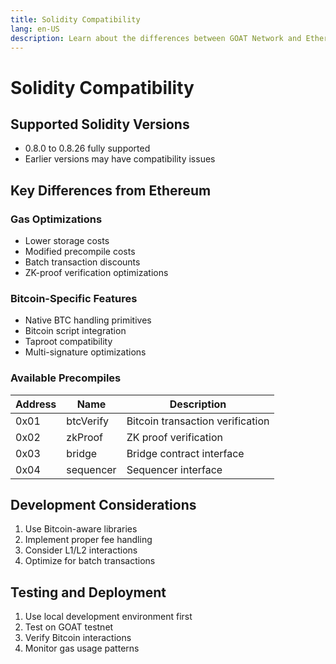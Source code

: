```yaml
---
title: Solidity Compatibility
lang: en-US
description: Learn about the differences between GOAT Network and Ethereum when building Solidity contracts.
---
```


# Solidity Compatibility

## Supported Solidity Versions
- 0.8.0 to 0.8.26 fully supported
- Earlier versions may have compatibility issues

## Key Differences from Ethereum

### Gas Optimizations
- Lower storage costs
- Modified precompile costs
- Batch transaction discounts
- ZK-proof verification optimizations

### Bitcoin-Specific Features
- Native BTC handling primitives
- Bitcoin script integration
- Taproot compatibility
- Multi-signature optimizations

### Available Precompiles
| Address | Name | Description |
|---------|------|-------------|
| 0x01 | btcVerify | Bitcoin transaction verification |
| 0x02 | zkProof | ZK proof verification |
| 0x03 | bridge | Bridge contract interface |
| 0x04 | sequencer | Sequencer interface |

## Development Considerations
1. Use Bitcoin-aware libraries
2. Implement proper fee handling
3. Consider L1/L2 interactions
4. Optimize for batch transactions

## Testing and Deployment
1. Use local development environment first
2. Test on GOAT testnet
3. Verify Bitcoin interactions
4. Monitor gas usage patterns